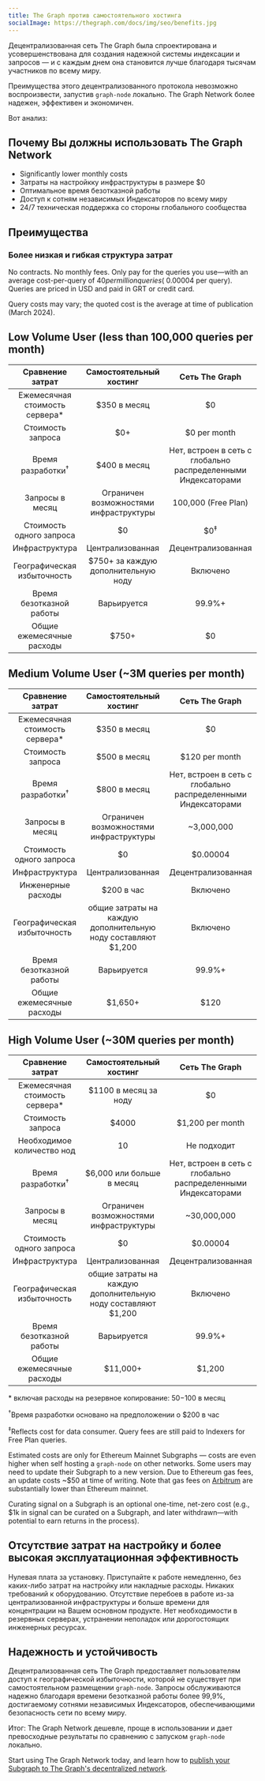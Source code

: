 ```yaml
---
title: The Graph против самостоятельного хостинга
socialImage: https://thegraph.com/docs/img/seo/benefits.jpg
---
```


Децентрализованная сеть The Graph была спроектирована и усовершенствована для создания надежной системы индексации и запросов — и с каждым днем она становится лучше благодаря тысячам участников по всему миру.

Преимущества этого децентрализованного протокола невозможно воспроизвести, запустив `graph-node` локально. The Graph Network более надежен, эффективен и экономичен.

Вот анализ:

## Почему Вы должны использовать The Graph Network

- Significantly lower monthly costs
- Затраты на настройкку инфраструктуры в размере $0
- Оптимальное время безотказной работы
- Доступ к сотням независимых Индексаторов по всему миру
- 24/7 техническая поддержка со стороны глобального сообщества

## Преимущества

### Более низкая и гибкая структура затрат

No contracts. No monthly fees. Only pay for the queries you use—with an average cost-per-query of $40 per million queries (~$0.00004 per query). Queries are priced in USD and paid in GRT or credit card.

Query costs may vary; the quoted cost is the average at time of publication (March 2024).

## Low Volume User (less than 100,000 queries per month)

|         Сравнение затрат        |         Самостоятельный хостинг         |                         Сеть The Graph                        |
| :-----------------------------: | :-------------------------------------: | :-----------------------------------------------------------: |
| Ежемесячная стоимость сервера\* |               $350 в месяц              |                               $0                              |
|        Стоимость запроса        |                   $0+                   |                          $0 per month                         |
|   Время разработки<sup>†</sup>  |               $400 в месяц              | Нет, встроен в сеть с глобально распределенными Индексаторами |
|         Запросы в месяц         |  Ограничен возможностями инфраструктуры |                      100,000 (Free Plan)                      |
|     Стоимость одного запроса    |                    $0                   |                         $0<sup>‡</sup>                        |
|          Инфраструктура         |             Централизованная            |                       Децентрализованная                      |
|   Географическая избыточность   |   $750+ за каждую дополнительную ноду   |                            Включено                           |
|     Время безотказной работы    |               Варьируется               |                             99.9%+                            |
|    Общие ежемесячные расходы    | <span className="highlight-row" />$750+ |                               $0                              |

## Medium Volume User (~3M queries per month)

|         Сравнение затрат        |                    Самостоятельный хостинг                    |                         Сеть The Graph                        |
| :-----------------------------: | :-----------------------------------------------------------: | :-----------------------------------------------------------: |
| Ежемесячная стоимость сервера\* |                          $350 в месяц                         |                               $0                              |
|        Стоимость запроса        |                          $500 в месяц                         |                         $120 per month                        |
|   Время разработки<sup>†</sup>  |                          $800 в месяц                         | Нет, встроен в сеть с глобально распределенными Индексаторами |
|         Запросы в месяц         |             Ограничен возможностями инфраструктуры            |                           ~3,000,000                          |
|     Стоимость одного запроса    |                               $0                              |                            $0.00004                           |
|          Инфраструктура         |                        Централизованная                       |                       Децентрализованная                      |
|        Инженерные расходы       |                           $200 в час                          |                            Включено                           |
|   Географическая избыточность   | общие затраты на каждую дополнительную ноду составляют $1,200 |                            Включено                           |
|     Время безотказной работы    |                          Варьируется                          |                             99.9%+                            |
|    Общие ежемесячные расходы    |           <span className="highlight-row" /> $1,650+          |                              $120                             |

## High Volume User (~30M queries per month)

|         Сравнение затрат        |                    Самостоятельный хостинг                    |                         Сеть The Graph                        |
| :-----------------------------: | :-----------------------------------------------------------: | :-----------------------------------------------------------: |
| Ежемесячная стоимость сервера\* |                     $1100 в месяц за ноду                     |                               $0                              |
|        Стоимость запроса        |                             $4000                             |                        $1,200 per month                       |
|    Необходимое количество нод   |                               10                              |                          Не подходит                          |
|   Время разработки<sup>†</sup>  |                   $6,000 или больше в месяц                   | Нет, встроен в сеть с глобально распределенными Индексаторами |
|         Запросы в месяц         |             Ограничен возможностями инфраструктуры            |                          ~30,000,000                          |
|     Стоимость одного запроса    |                               $0                              |                            $0.00004                           |
|          Инфраструктура         |                        Централизованная                       |                       Децентрализованная                      |
|   Географическая избыточность   | общие затраты на каждую дополнительную ноду составляют $1,200 |                            Включено                           |
|     Время безотказной работы    |                          Варьируется                          |                             99.9%+                            |
|    Общие ежемесячные расходы    |          <span className="highlight-row" /> $11,000+          |                             $1,200                            |

\* включая расходы на резервное копирование: $50-$100 в месяц

<sup>†</sup>Время разработки основано на предположении о $200 в час

<sup>‡</sup>Reflects cost for data consumer. Query fees are still paid to Indexers for Free Plan queries.

Estimated costs are only for Ethereum Mainnet Subgraphs — costs are even higher when self hosting a `graph-node` on other networks. Some users may need to update their Subgraph to a new version. Due to Ethereum gas fees, an update costs ~$50 at time of writing. Note that gas fees on [Arbitrum](/archived/arbitrum/arbitrum-faq/) are substantially lower than Ethereum mainnet.

Curating signal on a Subgraph is an optional one-time, net-zero cost (e.g., $1k in signal can be curated on a Subgraph, and later withdrawn—with potential to earn returns in the process).

## Отсутствие затрат на настройку и более высокая эксплуатационная эффективность

Нулевая плата за установку. Приступайте к работе немедленно, без каких-либо затрат на настройку или накладные расходы. Никаких требований к оборудованию. Отсутствие перебоев в работе из-за централизованной инфраструктуры и больше времени для концентрации на Вашем основном продукте. Нет необходимости в резервных серверах, устранении неполадок или дорогостоящих инженерных ресурсах.

## Надежность и устойчивость

Децентрализованная сеть The Graph предоставляет пользователям доступ к географической избыточности, которой не существует при самостоятельном размещении `graph-node`. Запросы обслуживаются надежно благодаря времени безотказной работы более 99,9%, достигаемому сотнями независимых Индексаторов, обеспечивающими безопасность сети по всему миру.

Итог: The Graph Network дешевле, проще в использовании и дает превосходные результаты по сравнению с запуском `graph-node` локально.

Start using The Graph Network today, and learn how to [publish your Subgraph to The Graph's decentralized network](/subgraphs/quick-start/).
